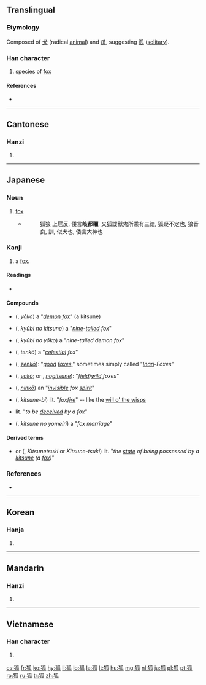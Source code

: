 ==Translingual==

===Etymology===
Composed of [[犬]] (radical [[animal]]) and [[瓜]], suggesting [[孤]] ([[solitary]]).

===Han character===
{{Han char|rn=94|rad=犬|as=05|sn=8|four=4223<sub>0</sub>|canj=大竹竹女人 (KHHVO)}}

# species of [[fox]]

====References====
* {{Han ref|kx=0708.290|dkj=20333|dj=1121.120|hdz=21340.140|uh=72D0|ud=29392|bh=AAB0|bd=43696}}

----

==Cantonese==

===Hanzi===
{{yue-hanzi|jyut=|y=wu4}}

# {{defn|lang=yue|sort=犬05}}

----

==Japanese==

===Noun===
{{ja-noun|k|hira=きつね|rom=kitsune}}

# [[fox]]
#* {{RQ:Shin'yaku Kegonkyō Ongi Shiki}}
#*: 狐狼 上扈反, 倭言'''岐都禰''', 又狐諼獸鬼所乘有三徳, 狐疑不定也, 狼音良, 訓, 似犬也, 倭言大神也

===Kanji===
{{ja-kanji|rs=犬05|grade=}}

# a [[fox]].

====Readings====
* {{ja-readings|on={{l|ja|こ}} (kō)|kun={{l|ja|きつね}} (kitsune)}}

==== Compounds ====
* {{l|ja|妖狐}} ({{l|ja|ようこ}}, ''yōko'') a "''[[demon]] [[fox]]''" (a kitsune)
* {{l|ja|九尾の狐}} ({{l|ja|きゅうびのきつね}}, ''kyūbi no kitsune'') a "''[[nine]]-[[tail]]ed fox''"
* {{l|ja|九尾の妖狐}} ({{l|ja|きゅうびのようこ}}, ''kyūbi no yōko'') a "''nine-tailed demon fox''"
* {{l|ja|天狐}} ({{l|ja|てんこ}}, ''tenkō'') a "''[[celestial]] fox''"
* {{l|ja|善狐}} ({{l|ja|ぜんこ,}}, ''[[zenkō]]''): "''[[good]] [[foxes]]''," sometimes simply called "''[[Inari]]-Foxes''"
* {{l|ja|野狐}} ({{l|ja|やこ}}, ''[[yakō]]''; or {{l|ja|のぎつね}}, ''[[nogitsune]]''): "''[[field]]/[[wild]] foxes''"
* ({{l|ja|にんこ}}, ''[[ninkō]]'') an "''[[invisible]] fox [[spirit]]''"
* {{l|ja|狐火}} ({{l|ja|きつねひ}}, ''kitsune-bi'') lit. "''fox[[fire]]''" -- like the [[will o' the wisps]]
* {{l|ja|狐に化かされる}} lit. "''to be [[deceived]] by a fox''"
* {{l|ja|狐の嫁入り}} ({{l|ja|きつねのよめいり}}, ''kitsune no yomeiri'') a "''fox marriage''"

==== Derived terms ====
* {{l|ja|狐憑き}} or {{l|ja|狐付き}} ({{l|ja|きつねつくき}}, ''Kitsunetsuki'' or ''Kitsune-tsuki'') lit. "''the [[state]] of being possessed by a [[kitsune]] (a [[fox]])''"

===References===
* {{R:Nara Ibun 3}}

----

==Korean==

===Hanja===
{{ko-hanja|hangeul=[[호]]|eumhun=|rv=ho|mr=ho|y=ho}}

# {{defn|lang=ko|sort=犬05}}

----

==Mandarin==

===Hanzi===
{{cmn-hanzi|pin=[[hú]] ([[hu2]])|wg=hu<sup>2</sup>}}

# {{defn|lang=cmn|sort=犬05}}

----

==Vietnamese==

===Han character===
{{vi-hantu|[[hồ]]|rs=犬05}}

# {{defn|lang=vi|sort=犬05}}

[[cs:狐]]
[[fr:狐]]
[[ko:狐]]
[[hy:狐]]
[[li:狐]]
[[lo:狐]]
[[la:狐]]
[[lt:狐]]
[[hu:狐]]
[[mg:狐]]
[[nl:狐]]
[[ja:狐]]
[[pl:狐]]
[[pt:狐]]
[[ro:狐]]
[[ru:狐]]
[[tr:狐]]
[[zh:狐]]